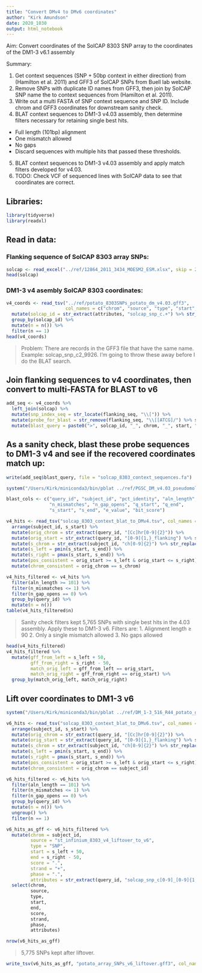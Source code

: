 ```yaml
---
title: "Convert DMv4 to DMv6 coordinates"
author: "Kirk Amundson"
date: 2020_1030
output: html_notebook
---
```


Aim: Convert coordinates of the SolCAP 8303 SNP array to the coordinates of the DM1-3 v6.1 assembly

Summary:

1. Get context sequences (SNP + 50bp context in either direction) from (Hamilton et al. 2011) and GFF3 of SolCAP SNPs from Buell lab website.
2. Remove SNPs with duplicate ID names from GFF3, then join by SolCAP SNP name the to context sequences from (Hamilton et al. 2011).
3. Write out a multi FASTA of SNP context sequence and SNP ID. Include chrom and GFF3 coordinates for downstream sanity check.
4. BLAT context sequences to DM1-3 v4.03 assembly, then determine filters necessary for retaining single best hits.
  * Full length (101bp) alignment
  * One mismatch allowed
  * No gaps
  * Discard sequences with multiple hits that passed these thresholds.
5. BLAT context sequences to DM1-3 v4.03 assembly and apply match filters developed for v4.03.
6. TODO: Check VCF of sequenced lines with SolCAP data to see that coordinates are correct.

## Libraries:
```r
library(tidyverse)
library(readxl)
```

## Read in data:
### Flanking sequence of SolCAP 8303 array SNPs:
```r
solcap <- read_excel("../ref/12864_2011_3434_MOESM2_ESM.xlsx", skip = 2, col_names = c("solcap_id", "flanking_seq"))
head(solcap)
```

### DM1-3 v4 asembly SolCAP 8303 coordinates:
```r
v4_coords <- read_tsv("../ref/potato_8303SNPs_potato_dm_v4.03.gff3", 
                      col_names = c("chrom", "source", "type", "start", "end", "score", "strand", "phase", "attributes")) %>% 
  mutate(solcap_id = str_extract(attributes, "solcap_snp_c.+") %>% str_remove(";$")) %>% 
  group_by(solcap_id) %>%
  mutate(n = n()) %>% 
  filter(n == 1)
head(v4_coords)
```

> Problem: There are records in the GFF3 file that have the same name. Example: solcap_snp_c2_9926.
I'm going to throw these away before I do the BLAT search.

## Join flanking sequences to v4 coordinates, then convert to multi-FASTA for BLAST to v6
```r
add_seq <- v4_coords %>% 
  left_join(solcap) %>% 
  mutate(snp_index_seq = str_locate(flanking_seq, "\\[")) %>% 
  mutate(probe_for_blast = str_remove(flanking_seq, "\\[[ATCG]/") %>% str_remove("\\]")) %>% 
  mutate(blast_query = paste0(">", solcap_id, "_", chrom, "_", start, "_", end, "_flanking_seq\n", probe_for_blast))
```

## As a sanity check, blast these probe sequences to DM1-3 v4 and see if the recovered coordinates match up:
```r
write(add_seq$blast_query, file = "solcap_8303_context_sequences.fa")
```

```r
system("/Users/Kirk/miniconda3/bin/pblat ../ref/PGSC_DM_v4.03_pseudomolecules.fasta solcap_8303_context_sequences.fa solcap_8303_context_blat_to_DMv4.tsv -out=blast8")
```

```r
blast_cols <- c("query_id", "subject_id", "pct_identity", "aln_length",
                "n_mismatches", "n_gap_opens", "q_start", "q_end",
                "s_start", "s_end", "e_value", "bit_score")

v4_hits <- read_tsv("solcap_8303_context_blat_to_DMv4.tsv", col_names = blast_cols) %>% 
  arrange(subject_id, s_start) %>% 
  mutate(orig_chrom = str_extract(query_id, "[Cc]hr[0-9]{2}")) %>% 
  mutate(orig_start = str_extract(query_id, "[0-9]{1,}_flanking") %>% str_remove_all("_flanking")) %>% 
  mutate(s_chrom = str_extract(subject_id, "ch[0-9]{2}") %>% str_replace("ch", "chr")) %>% 
  mutate(s_left = pmin(s_start, s_end)) %>% 
  mutate(s_right = pmax(s_start, s_end)) %>% 
  mutate(pos_consistent = orig_start >= s_left & orig_start <= s_right) %>%
  mutate(chrom_consistent = orig_chrom == s_chrom)
```

```r
v4_hits_filtered <- v4_hits %>% 
  filter(aln_length >= 101) %>% 
  filter(n_mismatches <= 1) %>%
  filter(n_gap_opens == 0) %>%
  group_by(query_id) %>%
  mutate(n = n())
table(v4_hits_filtered$n)
```

> Sanity check filters kept 5,765 SNPs with single best hits in the 4.03 assembly. Apply these to DM1-3 v6. Filters are:
  1. Alignment length ≥ 90
  2. Only a single mismatch allowed
  3. No gaps allowed
  
```r
head(v4_hits_filtered)
v4_hits_filtered %>% 
  mutate(gff_from_left = s_left + 50,
         gff_from_right = s_right - 50,
         match_orig_left = gff_from_left == orig_start,
         match_orig_right = gff_from_right == orig_start) %>%
  group_by(match_orig_left, match_orig_right) 
```
  
## Lift over coordinates to DM1-3 v6
```r
system("/Users/Kirk/miniconda3/bin/pblat ../ref/DM_1-3_516_R44_potato_genome_assembly.v6.1.fa solcap_8303_context_sequences.fa solcap_8303_context_blat_to_DMv6.tsv -out=blast8")
```

```r
v6_hits <- read_tsv("solcap_8303_context_blat_to_DMv6.tsv", col_names = blast_cols) %>% 
  arrange(subject_id, s_start) %>% 
  mutate(orig_chrom = str_extract(query_id, "[Cc]hr[0-9]{2}")) %>% 
  mutate(orig_start = str_extract(query_id, "[0-9]{1,}_flanking") %>% str_remove_all("_flanking")) %>% 
  mutate(s_chrom = str_extract(subject_id, "ch[0-9]{2}") %>% str_replace("ch", "chr")) %>% 
  mutate(s_left = pmin(s_start, s_end)) %>% 
  mutate(s_right = pmax(s_start, s_end)) %>% 
  mutate(pos_consistent = orig_start >= s_left & orig_start <= s_right) %>%
  mutate(chrom_consistent = orig_chrom == subject_id)
```

```r
v6_hits_filtered <- v6_hits %>% 
  filter(aln_length == 101) %>% 
  filter(n_mismatches <= 1) %>%
  filter(n_gap_opens == 0) %>%
  group_by(query_id) %>%
  mutate(n = n()) %>% 
  ungroup() %>% 
  filter(n == 1)
```

```r
v6_hits_as_gff <- v6_hits_filtered %>% 
  mutate(chrom = subject_id,
         source = "st_infinium_8303_v4_liftover_to_v6",
         type = "SNP",
         start = s_left + 50,
         end = s_right - 50,
         score = ".",
         strand = "+",
         phase = ".",
         attributes = str_extract(query_id, "solcap_snp_c[0-9]_[0-9]{1,}")) %>% 
  select(chrom,
         source,
         type,
         start,
         end,
         score,
         strand,
         phase,
         attributes)
```

```r
nrow(v6_hits_as_gff)
```

> 5,775 SNPs kept after liftover.

```r
write_tsv(v6_hits_as_gff, "potato_array_SNPs_v6_liftover.gff3", col_names = F)
```